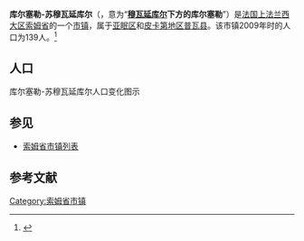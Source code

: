 {{Infobox French commune
|name                    = 库尔塞勒-苏穆瓦延库尔
|native name             = Courcelles-sous-Moyencourt
|image flag              = 
|image flag size         = 
|flag legend             = 
|image coat of arms      = 
|image coat of arms size = 
|coat of arms legend     = 
|city motto              = 
|image                   = 
|caption                 = 
|map                     = 
|adjustable map          = 
|time zone               = 
|longitude              = 2.0453
|latitude               = 49.8142
|arrondissement         = [[亚眠区|亚眠区]]
|canton                 = [[皮卡第地区普瓦县|皮卡第地区普瓦县]]
|subdivisions entry      = 
|subdivisions            = 
|intercommunality        = 
|mayor                   = 
|term                    = 
|elevation m             = 
|INSEE                  = 80218
|postal code             = 80290
|website                 = 
}}
{{French Commune Map|80218}}
'''库尔塞勒-苏穆瓦延库尔'''（{{lang-fr|Courcelles-sous-Moyencourt}}，意为“'''[[穆瓦延库尔|穆瓦延库尔]]下方的库尔塞勒'''”）是[[法国|法国]][[上法兰西大区|上法兰西大区]][[索姆省|索姆省]]的一个[[市镇_(法国)|市镇]]，属于[[亚眠区|亚眠区]]和[[皮卡第地区普瓦县|皮卡第地区普瓦县]]。该市镇2009年时的人口为139人。<ref name="Statmallen Areal i Frankrikes kommuner">{{cite web|url=http://www.insee.fr/fr/ppp/bases-de-donnees/recensement/populations-legales/france-departements.asp?annee=2009#departements|title=Insee, Populations légales 2009 pour les départements et les collectivités d'outre-mer France métropolitaine et DOM|accessdate=2012-01-30|archive-date=2012-01-08|archive-url=https://web.archive.org/web/20120108000120/http://www.insee.fr/fr/ppp/bases-de-donnees/recensement/populations-legales/france-departements.asp?annee=2009#departements|dead-url=no}}</ref>

== 人口 ==
库尔塞勒-苏穆瓦延库尔人口变化图示
{{French Commune Population|80218}}

== 参见 ==
* [[索姆省市镇列表|索姆省市镇列表]]

== 参考文献 ==
{{reflist}}

{{索姆省市鎮}}

[[Category:索姆省市镇|Category:索姆省市镇]]